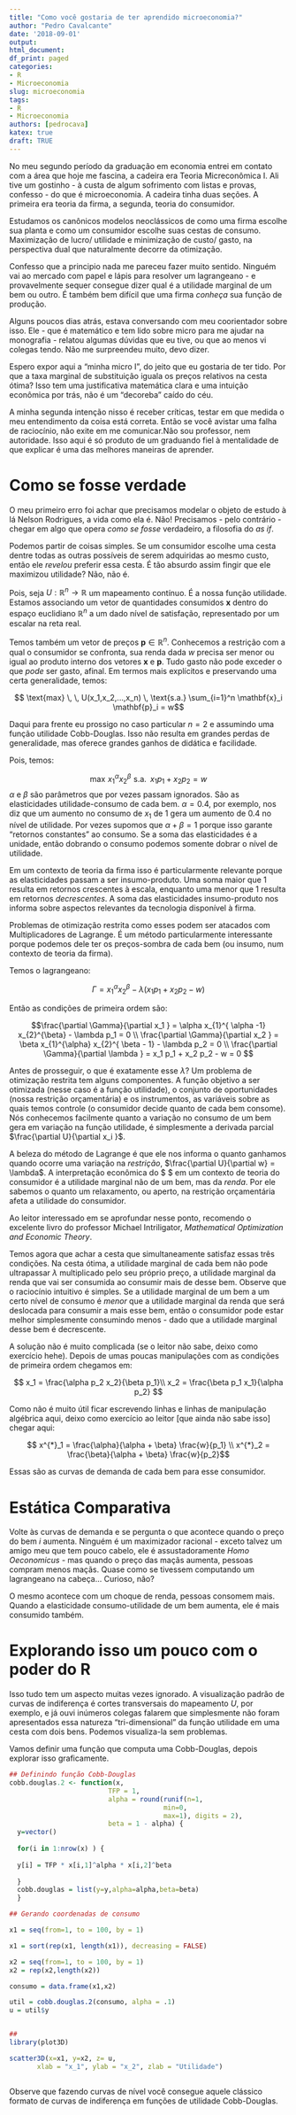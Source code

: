 ---
title: "Como você gostaria de ter aprendido microeconomia?"
author: "Pedro Cavalcante"
date: '2018-09-01'
output:
html_document:
df_print: paged
categories:
- R
- Microeconomia
slug: microeconomia
tags:
- R
- Microeconomia
authors: [pedrocava]
katex: true
draft: TRUE
---

No meu segundo período da graduação em economia entrei em contato com a área que hoje me fascina, a cadeira era Teoria Micreconômica I. Ali tive um gostinho - à custa de algum sofrimento com listas e provas, confesso - do que é microeconomia. A cadeira tinha duas seções. A primeira era teoria da firma, a segunda, teoria do consumidor. 

Estudamos os canônicos modelos neoclássicos de como uma firma escolhe sua planta e como um consumidor escolhe suas cestas de consumo. Maximização de lucro/ utilidade e minimização de custo/ gasto, na perspectiva dual que naturalmente decorre da otimização.

Confesso que a principio nada me pareceu fazer muito sentido. Ninguém vai ao mercado com papel e lápis para resolver um lagrangeano - e provavelmente sequer consegue dizer qual é a utilidade marginal de um bem ou outro. É também bem difícil que uma firma _conheça_ sua função de produção.

Alguns poucos dias atrás, estava conversando com meu coorientador sobre isso. Ele - que é matemático e tem lido sobre micro para me ajudar na monografia - relatou algumas dúvidas que eu tive, ou que ao menos vi colegas tendo. Não me surpreendeu muito, devo dizer. 

Espero expor aqui a "minha micro I", do jeito que eu gostaria de ter tido. Por que a taxa marginal de substituição iguala os preços relativos na cesta ótima? Isso tem uma justificativa matemática clara e uma intuição econômica por trás, não é um "decoreba" caído do céu. 

A minha segunda intenção nisso é receber críticas, testar em que medida o meu entendimento da coisa está correta. Então se você avistar uma falha de raciocínio, não exite em me comunicar.Não sou professor, nem autoridade. Isso aqui é só produto de um graduando fiel à mentalidade de que explicar é uma das melhores maneiras de aprender.

# Como se fosse verdade

O meu primeiro erro foi achar que precisamos modelar o objeto de estudo à lá Nelson Rodrigues, a vida como ela é. Não! Precisamos - pelo contrário - chegar em algo que opera _como se fosse_ verdadeiro, a filosofia do _as if_. 

Podemos partir de coisas simples. Se um consumidor escolhe uma cesta dentre todas as outras possíveis de serem adquiridas ao mesmo custo, então ele _revelou_ preferir essa cesta. É tão absurdo assim fingir que ele maximizou utilidade? Não, não é. 

Pois, seja $U: \mathbb{R}^n \to \mathbb{R}$ um mapeamento contínuo. É a nossa função utilidade. Estamos associando um vetor de quantidades consumidos $\mathbf{x}$ dentro do espaço euclidiano $\mathbb{R}^n$ a um dado nível de satisfação, representado por um escalar na reta real. 

Temos também um vetor de preços $\mathbf{p} \in \mathbb{R}^n$. Conhecemos a restrição com a qual o consumidor se confronta, sua renda dada $w$ precisa ser menor ou igual ao produto interno dos vetores $\mathbf{x}$ e $\mathbf{p}$. Tudo gasto não pode exceder o que _pode_ ser gasto, afinal. Em termos mais explícitos e preservando uma certa generalidade, temos:

$$ \text{max} \, \,  U(x_1,x_2,...,x_n) \, \text{s.a.} \sum_{i=1}^n \mathbf{x}_i \mathbf{p}_i = w$$

Daqui para frente eu prossigo no caso particular $n=2$ e assumindo uma função utilidade Cobb-Douglas. Isso não resulta em grandes perdas de generalidade, mas oferece grandes ganhos de didática e facilidade.

Pois, temos:

$$ \text{max} \, \,  x_{1}^{\alpha} x_{2}^{\beta} \, \, \text{s.a.} \, \, \,  x_1 p_1 + x_2 p_2 = w$$
$\alpha$ e $\beta$ são parâmetros que por vezes passam ignorados. São as elasticidades utilidade-consumo de cada bem. $\alpha = 0.4$, por exemplo, nos diz que um aumento no consumo de $x_1$ de $1%$ gera um aumento de $0.4%$ no nível de utilidade. Por vezes supomos que $\alpha + \beta = 1$ porque isso garante "retornos constantes" ao consumo. Se a soma das elasticidades é a unidade, então dobrando o consumo podemos somente dobrar o nível de utilidade. 

Em um contexto de teoria da firma isso é particularmente relevante porque as elasticidades passam a ser insumo-produto. Uma soma maior que 1 resulta em retornos crescentes à escala, enquanto uma menor que 1 resulta em retornos _decrescentes_. A soma das elasticidades insumo-produto nos informa sobre aspectos relevantes da tecnologia disponível à firma.

Problemas de otimização restrita como esses podem ser atacados com Multiplicadores de Lagrange. É um método particularmente interessante porque podemos dele ter os preços-sombra de cada bem (ou insumo, num contexto de teoria da firma). 

Temos o lagrangeano:

$$ \Gamma = x_{1}^{\alpha} x_{2}^{\beta} - \lambda (x_1 p_1 + x_2 p_2 - w) $$


Então as condições de primeira ordem são:

$$\frac{\partial \Gamma}{\partial x_1 } = \alpha x_{1}^{ \alpha -1} x_{2}^{\beta} - \lambda p_1 = 0 \\
\frac{\partial \Gamma}{\partial x_2 } = \beta x_{1}^{\alpha} x_{2}^{ \beta - 1} - \lambda p_2 = 0 \\
\frac{\partial \Gamma}{\partial \lambda } = x_1 p_1 + x_2 p_2 - w = 0
$$

Antes de prosseguir, o que é exatamente esse $\lambda$? Um problema de otimização restrita tem alguns componentes. A função objetivo a ser otimizada (nesse caso é a função utilidade), o conjunto de oportunidades (nossa restrição orçamentária) e os instrumentos, as variáveis sobre as quais temos controle (o consumidor decide quanto de cada bem consome). Nós conhecemos facilmente quanto a variação no consumo de um bem gera em variação na função utilidade, é simplesmente a derivada parcial $\frac{\partial U}{\partial x_i }$. 

A beleza do método de Lagrange é que ele nos informa o quanto ganhamos quando ocorre uma variação na _restrição_, $\frac{\partial U}{\partial w} = \lambda$. A interpretação econômica do $ \lambda $ em um contexto de teoria do consumidor é a utilidade marginal não de um bem, mas da _renda_. Por ele sabemos o quanto um relaxamento, ou aperto, na restrição orçamentária afeta a utilidade do consumidor.

Ao leitor interessado em se aprofundar nesse ponto, recomendo o excelente livro do professor Michael Intriligator, _Mathematical Optimization and Economic Theory_.

Temos agora que achar a cesta que simultaneamente satisfaz essas três condições. Na cesta ótima, a utilidade marginal de cada bem não pode ultrapassar $\lambda$ multiplicado pelo seu próprio preço, a utilidade marginal da renda que vai ser consumida ao consumir mais de desse bem. Observe que o raciocínio intuitivo é simples. Se a utilidade marginal de um bem a um certo nível de consumo é _menor_ que a utilidade marginal da renda que será deslocada para consumir a mais esse bem, então o consumidor pode estar melhor simplesmente consumindo menos - dado que a utilidade marginal desse bem é decrescente. 

A solução não é muito complicada (se o leitor não sabe, deixo como exercício hehe). Depois de umas poucas manipulações com as condições de primeira ordem chegamos em:

$$ x_1 = \frac{\alpha p_2 x_2}{\beta p_1}\\
x_2 = \frac{\beta p_1 x_1}{\alpha p_2} $$

Como não é muito útil ficar escrevendo linhas e linhas de manipulação algébrica aqui, deixo como exercício ao leitor [que ainda não sabe isso] chegar aqui:

$$ x^{*}_1 = \frac{\alpha}{\alpha + \beta} \frac{w}{p_1} \\
x^{*}_2 = \frac{\beta}{\alpha + \beta} \frac{w}{p_2}$$

Essas são as curvas de demanda de cada bem para esse consumidor.

# Estática Comparativa

Volte às curvas de demanda e se pergunta o que acontece quando o preço do bem $i$ aumenta. Ninguém é um maximizador racional - exceto talvez um amigo meu que tem pouco cabelo, ele é assustadoramente _Homo Oeconomicus_ - mas quando o preço das maçãs aumenta, pessoas compram menos maçãs. Quase como se tivessem computando um lagrangeano na cabeça... Curioso, não?

O mesmo acontece com um choque de renda, pessoas consomem mais. Quando a elasticidade consumo-utilidade de um bem aumenta, ele é mais consumido também. 

# Explorando isso um pouco com o poder do R

Isso tudo tem um aspecto muitas vezes ignorado. A visualização padrão de curvas de indiferença é cortes transversais do mapeamento $U$, por exemplo, e já ouvi inúmeros colegas falarem que simplesmente não foram apresentados essa natureza "tri-dimensional" da função utilidade em uma cesta com dois bens. Podemos visualiza-la sem problemas. 

Vamos definir uma função que computa uma Cobb-Douglas, depois explorar isso graficamente.


```{r, dpi = 1000, message=FALSE, warning=FALSE}
## Definindo função Cobb-Douglas
cobb.douglas.2 <- function(x, 
                         TFP = 1, 
                         alpha = round(runif(n=1, 
                                       min=0, 
                                       max=1), digits = 2),
                         beta = 1 - alpha) {
  y=vector()
  
  for(i in 1:nrow(x) ) {
  
  y[i] = TFP * x[i,1]^alpha * x[i,2]^beta
  
  }
  cobb.douglas = list(y=y,alpha=alpha,beta=beta)
  }

## Gerando coordenadas de consumo

x1 = seq(from=1, to = 100, by = 1)

x1 = sort(rep(x1, length(x1)), decreasing = FALSE)

x2 = seq(from=1, to = 100, by = 1)
x2 = rep(x2,length(x2))

consumo = data.frame(x1,x2)

util = cobb.douglas.2(consumo, alpha = .1)
u = util$y


##
library(plot3D)

scatter3D(x=x1, y=x2, z= u, 
       xlab = "x_1", ylab = "x_2", zlab = "Utilidade")



```


Observe que fazendo curvas de nível você consegue aquele clássico formato de curvas de indiferença em funções de utilidade Cobb-Douglas. 


